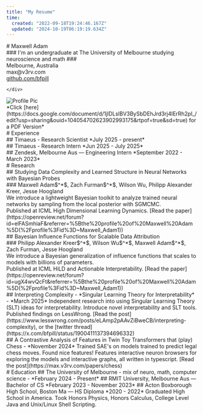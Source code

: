 ```yaml
---
title: "My Resume"
time:
  created: "2022-09-18T19:24:46.167Z"
  updated: "2024-10-19T06:19:19.634Z"
---
```


<div className="flex justify-between mt-8">
  <div className='w-1/2'>
    <div className='tracking-tighter'>
      # Maxwell Adam 
    </div>
    <div className="mt-3">
      ### I'm an undergraduate at The University of Melbourne studying neuroscience and math
      ###
      <div className="-mt-3">
        Melbourne, Australia<br />
        max@v3rv.com<br />
        <a href="https://github.com/bfpill">github.com/bfpill</a>
      </div>

    </div>
  </div>
  <div className="relative mt-4 scale-[1]">
    <img 
      src="/images/film_pfp.png" 
      alt="Profile Pic" 
      className="h-auto border-[15px] border-white shadow-lg shadow-gray-600 transform rotate-[5deg] ml-5"
    />
      <div 
        className="absolute -top-12 left-32 w-20 h-20 z-[99] bg-[url('/images/pin.png')] bg-no-repeat bg-center bg-contain filter grayscale-[0.5] filter-blur-[4px]"
      >   
      </div>
      <div className="absolute -top-1 left-32 w-6 scale-x-[1.25] rotate-[25deg] h-6 bg-gray-800 opacity-40 z-[1] rounded-full translate-x-5"></div>
  </div>
</div>

<div className="text-gray-400 -mt-20 pt-1">
  *Click [here](https://docs.google.com/document/d/1jlDLslBV3BySbDEhJrd3rj4lErRh2pI_/edit?usp=sharing&ouid=104054702623902993175&rtpof=true&sd=true) for a PDF Version*
</div>

<div className="mt-14"/>
# Experience
<div className="mt-4">
  ## Timaeus - Research Scientist
  *July 2025 - present*
</div>
<div className="mt-4">
  ## Timaeus - Research Intern
  *Jun 2025 - July 2025*
</div>
<div className="mt-4">
  ## Zendesk, Melbourne Aus — Engineering Intern
  *September 2022 - March 2023*
</div>

<div className="mt-14">
# Research
  <div className="mt-4">
    ## Studying Data Complexity and Learned Structure in Neural Networks with Bayesian Probes
    <div className="mt-0 text-[13px]">
      ### <span className="font-bold not-italic text-blue-400">Maxwell Adam$^*$</span>, Zach Furman$^*$, Wilson Wu, Philipp Alexander Kreer, Jesse Hoogland
    </div>
    <div className="mt-1">
      We introduce a lightweight Bayesian toolkit to analyze trained neural networks by sampling from the local posterior with SGMCMC. 
    </div>
    <div className="mt-1 text-gray-400">
    Published at ICML High Dimensional Learning Dynamics. [Read the paper](https://openreview.net/forum?id=elFASmhiaF&referrer=%5Bthe%20profile%20of%20Maxwell%20Adam%5D(%2Fprofile%3Fid%3D~Maxwell_Adam1))
    </div>
  </div>
  <div className="mt-4">
    ## Bayesian Influence Functions for Scalable Data Attribution
    <div className="mt-0 text-[13px]">
      ### Philipp Alexander Kreer$^*$, Wilson Wu$^*$, <span className="font-bold not-italic text-blue-400">Maxwell Adam$^*$</span>, Zach Furman, Jesse Hoogland
    </div>
    <div className="mt-1">
    We introduce a Bayesian generalization of influence functions that scales to models with billions of parameters.
    </div>
    <div className="mt-1 text-gray-400">
    Published at ICML HiLD and Actionable Interpretability. [Read the paper](https://openreview.net/forum?id=ugX4wvQcFt&referrer=%5Bthe%20profile%20of%20Maxwell%20Adam%5D(%2Fprofile%3Fid%3D~Maxwell_Adam1))
    </div>
  </div>
  <div className="mt-6">
    ## Interpreting Complexity - *Singular Learning Theory for Interpretability* - *March 2025*
    Independent research into using Singular Learning Theory (SLT) ideas for interpretability. Introduce novel interpretability and SLT tools. Published findings on LessWrong. 
    [Read the post](https://www.lesswrong.com/posts/eLAmp2pAAvZiBweCB/interpreting-complexity), or the [twitter thread](https://x.com/bfpill/status/1900411137394696332)
  </div>
  <div className="mt-6"> 
    ## A Contrastive Analysis of Features in Twin Toy Transformers that (play) Chess - *November 2024*
    Trained SAE's on models trained to predict legal chess moves. Found nice features! Features interactive neuron browsers for exploring the models and interactive graphs, all written in typescript.
    [Read the post](https://max.v3rv.com/papers/chess)
  </div>
</div>

<div className="mt-14">
# Education
## The University of Melbourne - mix of neuro, math, computer science - *February 2024 - Present*
## RMIT University, Melbourne Aus — Bachelor of CS  *February 2023 - November 2023*
## Acton Boxborough High School, Boston Ma — HS Diploma *2020 -  2022*
Graduated High School in America. Took Honors Physics, Honors Calculus, College Level Java and Unix/Linux Shell Scripting.
</div>